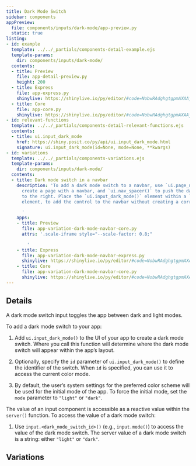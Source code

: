 ```yaml
---
title: Dark Mode Switch
sidebar: components
appPreview:
  file: components/inputs/dark-mode/app-preview.py
  static: true
listing:
- id: example
  template: ../../_partials/components-detail-example.ejs
  template-params:
    dir: components/inputs/dark-mode/
  contents:
  - title: Preview
    file: app-detail-preview.py
    height: 200
  - title: Express
    file: app-express.py
    shinylive: https://shinylive.io/py/editor/#code=NobwRAdghgtgpmAXAAjFADugdOgnmAGlQGMB7CAFzkqVQDMAnUmZAZwAsBLCXZTmdKQYVkDagBM4DADoRGzNlx5Y4AD3RjWrPgKEju6AK4UihzrIsQzWA8YD64qAwDWdmKUkAKAJTIAxMgAPIHIsoSoFLjoCChgVKoUYAC+ALpAA
  - title: Core
    file: app-core.py
    shinylive: https://shinylive.io/py/editor/#code=NobwRAdghgtgpmAXAAjFADugdOgnmAGlQGMB7CAFzkqVQDMAnUmZAZwAsBLCXZTmdKQYVkAV05EG1ACZwGRAIKYAOhFUZ0AfXHIAvGM44oAczia6AG3HSAFKuQODWbulEVN0qAwDWmmKVkbAEpkAGJkAB4I1SDVVVk6NjkANzkbFzciUjdXCiJWOFZWTnIgxHtHdCgiuOhMPWQldBsNbQkkhlSGWIhCVApcdAQUMCoADwowAF8AXSA
- id: relevant-functions
  template: ../../_partials/components-detail-relevant-functions.ejs
  contents:
  - title: ui.input_dark_mode
    href: https://shiny.posit.co/py/api/ui.input_dark_mode.html
    signature: ui.input_dark_mode(id=None, mode=None, **kwargs)
- id: variations
  template: ../../_partials/components-variations.ejs
  template-params:
    dir: components/inputs/dark-mode/
  contents:
  - title: Dark mode switch in a navbar
    description: 'To add a dark mode switch to a navbar, use `ui.page_navbar()` to
      create a page with a navbar, and `ui.nav_spacer()` to push the dark mode switch
      to the right. Place the `ui.input_dark_mode()` element within a `ui.nav_control()`
      element, to add the control to the navbar without creating a corresponding panel.

      '
    apps:
    - title: Preview
      file: app-variation-dark-mode-navbar-core.py
      attrs: '.scale-iframe style="--scale-factor: 0.8;"

        '
    - title: Express
      file: app-variation-dark-mode-navbar-express.py
      shinylive: https://shinylive.io/py/editor/#code=NobwRAdghgtgpmAXAAjFADugdOgnmAGlQGMB7CAFzkqVQDMAnUmZAZwAsBLCXLOAD3QM4rVsk4x0pBhWQBXTgB0IyhTigBzOAH1S6CqwAUFThQA2cALyKwAESgMA1shikAJnDYB3U8XbiIZGgANwAjBxsiOk4zMyhQi0sAFQY5OCJON2swdE04GwBKZVVOLBDtVlziOAZDAuRkAGJkAB4W5R8KfzVyskomMzqUJtb2wIb5Uu50OQptNwdHbVcPOobmtuVCVApcdAQUMCp+CjAAXwBdIA
    - title: Core
      file: app-variation-dark-mode-navbar-core.py
      shinylive: https://shinylive.io/py/editor/#code=NobwRAdghgtgpmAXAAjFADugdOgnmAGlQGMB7CAFzkqVQDMAnUmZAZwAsBLCXZTmdKQYVkAQUxEArpwA6EORnQB9acgC8yaTigBzOEugA3AEZQGACjnJrmzliNLW6KMTgWAlEQDEyADy+rGy0HMkomABtzLW50SQolABMzAGslGFIEuHN3T2Qff0DrCk4KcLg1GTAAERTkdMy2AHcS4nY+CGQjUwZKuXc5OUy6NjdDN3MYuKJSONiKIlY4VlZOcndEQuRnZYHoTHUxTHNFFU4F0bd+iEJUClx0BBQwKgAPCjAAXwBdIA
---
```


:::{#example}
:::

:::{#relevant-functions}
:::

## Details

A dark mode switch input toggles the app between dark and light modes.

To add a dark mode switch to your app:

  1. Add `ui.input_dark_mode()` to the UI of your app to create a dark mode switch. Where you call this function will determine where the dark mode switch will appear within the app's layout.

  2. Optionally, specify the `id` parameter of `ui.input_dark_mode()` to define the identifier of the switch. When `id` is specified, you can use it to access the current color mode.

  3. By default, the user’s system settings for the preferred color scheme will be used for the initial mode of the app. To force the initial mode, set the `mode` parameter to `"light"` or `"dark"`.

The value of an input component is accessible as a reactive value within the `server()` function. To access the value of a dark mode switch:

  1. Use `input.<dark_mode_switch_id>()` (e.g., `input.mode()`) to access the value of the dark mode switch. The server value of a dark mode switch is a string: either `"light"` or `"dark"`.

## Variations

:::{#variations}
:::
